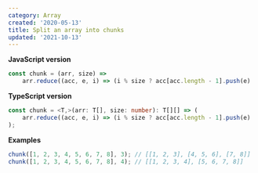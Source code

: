 ```yaml
---
category: Array
created: '2020-05-13'
title: Split an array into chunks
updated: '2021-10-13'
---
```


**JavaScript version**

```js chunk.js
const chunk = (arr, size) =>
    arr.reduce((acc, e, i) => (i % size ? acc[acc.length - 1].push(e) : acc.push([e]), acc), []);
```

**TypeScript version**

```ts chunk.ts
const chunk = <T,>(arr: T[], size: number): T[][] => (
    arr.reduce((acc, e, i) => (i % size ? acc[acc.length - 1].push(e) : acc.push([e]), acc), [] as T[][])
);
```

**Examples**

```js examples.js
chunk([1, 2, 3, 4, 5, 6, 7, 8], 3); // [[1, 2, 3], [4, 5, 6], [7, 8]]
chunk([1, 2, 3, 4, 5, 6, 7, 8], 4); // [[1, 2, 3, 4], [5, 6, 7, 8]]
```

